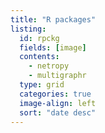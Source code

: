 ```yaml
---
title: "R packages"
listing:
  id: rpckg
  fields: [image]
  contents: 
    - netropy
    - multigraphr
  type: grid
  categories: true
  image-align: left
  sort: "date desc"
---
```


